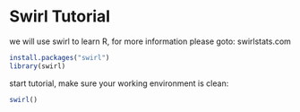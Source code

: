 Swirl Tutorial
========================================================

we will use swirl to learn R, for more information please goto: swirlstats.com

```r
install.packages("swirl")
library(swirl)
```

start tutorial, make sure your working environment is clean:

```r
swirl()
```

